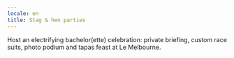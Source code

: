 ```yaml
---
locale: en
title: Stag & hen parties
---
```


Host an electrifying bachelor(ette) celebration: private briefing, custom race suits, photo podium and tapas feast at Le Melbourne.

